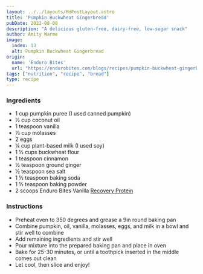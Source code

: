 ```yaml
---
layout: ../../layouts/MdPostLayout.astro
title: 'Pumpkin Buckwheat Gingerbread'
pubDate: 2022-08-08
description: "A delicious gluten-free, dairy-free, low-sugar snack"
author: Amity Warme
image: 
  index: 13
  alt: Pumpkin Buckwheat Gingerbread
origin: 
  name: 'Enduro Bites'
  url: "https://endurobites.com/blogs/recipes/pumpkin-buckwheat-gingerbread-recipe"
tags: ["nutrition", "recipe", "bread"]
type: recipe
---
```

### Ingredients
* 1 cup pumpkin puree (I used canned pumpkin)
* ½ cup coconut oil
* 1 teaspoon vanilla
* ⅓ cup molasses
* 2 eggs 
* ¼ cup plant-based milk (I used soy)
* 1 ½ cups buckwheat flour
* 1 teaspoon cinnamon
* ½ teaspoon ground ginger 
* ½ teaspoon sea salt
* 1 ½ teaspoon baking soda
* 1 ½ teaspoon baking powder
* 2 scoops Enduro Bites Vanilla <a href="https://enduro-bites.myshopify.com/products/recovery-protein-by-enduro-bites" target="_blank" rel="noreferrer">Recovery Protein</a>

### Instructions 
* Preheat oven to 350 degrees and grease a 9in round baking pan
* Combine pumpkin, oil, vanilla, molasses, eggs, and milk in a bowl and stir well to combine
* Add remaining ingredients and stir well
* Pour mixture into the prepared baking pan and place in oven
* Bake for 25-30 minutes, or until a toothpick inserted in the middle comes out clean
* Let cool, then slice and enjoy!
